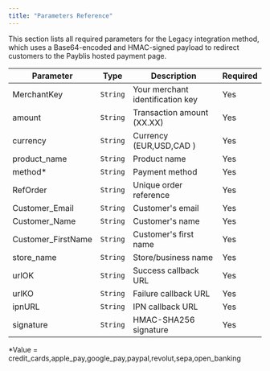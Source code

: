 ```yaml
---
title: "Parameters Reference"
---
```


This section lists all required parameters for the Legacy integration method, which uses a Base64-encoded and HMAC-signed payload to redirect customers to the Payblis hosted payment page.

| **Parameter**      | **Type** | **Description**                  | **Required** |
| ------------------ | -------- | -------------------------------- | ------------ |
| MerchantKey        | `String` | Your merchant identification key | Yes          |
| amount             | `String` | Transaction amount (XX.XX)       | Yes          |
| currency           | `String` | Currency  (EUR,USD,CAD )         | Yes          |
| product_name       | `String` | Product name                     | Yes          |
| method\*           | `String` | Payment method                   | Yes          |
| RefOrder           | `String` | Unique order reference           | Yes          |
| Customer_Email     | `String` | Customer's email                 | Yes          |
| Customer_Name      | `String` | Customer's name                  | Yes          |
| Customer_FirstName | `String` | Customer's first name            | Yes          |
| store_name         | `String` | Store/business name              | Yes          |
| urlOK              | `String` | Success callback URL             | Yes          |
| urlKO              | `String` | Failure callback URL             | Yes          |
| ipnURL             | `String` | IPN callback URL                 | Yes          |
| signature          | `String` | HMAC-SHA256 signature            | Yes          |

\*Value = credit_cards,apple_pay,google_pay,paypal,revolut,sepa,open_banking